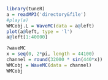 ```r
library(tuneR)
a = readMP3('directory&file')
#play(a)
WMCobj.L = WaveMC(data = a@left)
plot(a@left, type = 'l')
a@left[1:40000]

?waveMC
x = seq(0, 2*pi, length = 44100)
channel = round(32000 * sin(440*x))
WMCobj = WaveMC(data = channel)
WMCobj

```

